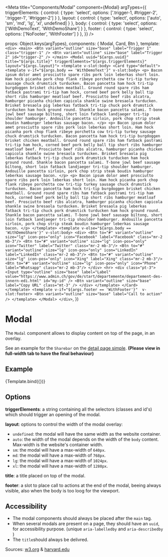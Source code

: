 
<Meta
  title="Components/Modal"
  component={Modal}
  argTypes={{
    triggerElements: {
      control: {
        type: 'select',
        options: ['.trigger-1, #trigger-2', '.trigger-1', '#trigger-2']
      }
    },
    layout: {
      control: {
        type: 'select',
        options: ['auto', 'sm', 'md', 'lg', 'xl', undefined]
      }
    },
    body: {
      control: {
        type: 'select',
        options: ['WithDemoText', 'WithDemoShare']
      }
    },
    footer: {
      control: {
        type: 'select',
        options: ['NoFooter', 'WithFooter']
      }
    },
  }} />

  props: Object.keys(argTypes),
  components: { Modal, Card, Btn },
  template:
    `
      <div>
        <main>
          <Btn
            variant="outline"
            size="base"
            label="Trigger 1"
            class="trigger-1"
          />
          <Btn
            variant="outline"
            size="base"
            label="Trigger 2"
            id="trigger-2"
          />
        </main>
        <Modal uuid="${args.uuid}"  title="${args.title}" triggerElements="${args.triggerElements}" layout="${args.layout}">
          <template v-slot:body>
            <Card type="default">
              <template v-if="${args.body == 'WithDemoText'}" v-slot:body>
                <p>
                  Bacon ipsum dolor amet prosciutto spare ribs pork loin leberkas short loin. Ham hock picanha pork chop flank ribeye porchetta cow tri-tip turkey sausage chuck drumstick turducken. Bacon pancetta ham hock tri-tip burgdoggen brisket chicken meatball. Ground round spare ribs ham fatback pastrami tri-tip ham hock, corned beef pork belly ball tip short ribs hamburger meatloaf beef.
                  Prosciutto beef ribs alcatra, hamburger picanha chicken capicola shankle swine bresaola turducken. Brisket bresaola pig leberkas fatback tri-tip chuck pork drumstick turducken ham hock ground round. Shankle bacon pancetta salami. T-bone jowl beef sausage biltong, short loin fatback landjaeger tri-tip shoulder hamburger. Andouille pancetta sirloin, pork chop strip steak boudin hamburger leberkas sausage bacon.
                </p>
                <p>
                  Bacon ipsum dolor amet prosciutto spare ribs pork loin leberkas short loin. Ham hock picanha pork chop flank ribeye porchetta cow tri-tip turkey sausage chuck drumstick turducken. Bacon pancetta ham hock tri-tip burgdoggen brisket chicken meatball. Ground round spare ribs ham fatback pastrami tri-tip ham hock, corned beef pork belly ball tip short ribs hamburger meatloaf beef.
                  Prosciutto beef ribs alcatra, hamburger picanha chicken capicola shankle swine bresaola turducken. Brisket bresaola pig leberkas fatback tri-tip chuck pork drumstick turducken ham hock ground round. Shankle bacon pancetta salami. T-bone jowl beef sausage biltong, short loin fatback landjaeger tri-tip shoulder hamburger. Andouille pancetta sirloin, pork chop strip steak boudin hamburger leberkas sausage bacon.
                </p>
                <p>
                  Bacon ipsum dolor amet prosciutto spare ribs pork loin leberkas short loin. Ham hock picanha pork chop flank ribeye porchetta cow tri-tip turkey sausage chuck drumstick turducken. Bacon pancetta ham hock tri-tip burgdoggen brisket chicken meatball. Ground round spare ribs ham fatback pastrami tri-tip ham hock, corned beef pork belly ball tip short ribs hamburger meatloaf beef.
                  Prosciutto beef ribs alcatra, hamburger picanha chicken capicola shankle swine bresaola turducken. Brisket bresaola pig leberkas fatback tri-tip chuck pork drumstick turducken ham hock ground round. Shankle bacon pancetta salami. T-bone jowl beef sausage biltong, short loin fatback landjaeger tri-tip shoulder hamburger. Andouille pancetta sirloin, pork chop strip steak boudin hamburger leberkas sausage bacon.
                </p>
              </template>
              <template v-else="${args.body == 'WithDemoShare'}" v-slot:body>
                <div>
                  <Btn to="#" variant="outline" size="lg" icon-pos="only" icon="Facebook" label="Facebook" class="mr-2 mb-3"/>
                  <Btn to="#" variant="outline" size="lg" icon-pos="only" icon="Twitter" label="Twitter" class="mr-2 mb-3"/>
                  <Btn to="#" variant="outline" size="lg" icon-pos="only" icon="LinkedIn" label="LinkedIn" class="mr-2 mb-3"/>
                  <Btn to="#" variant="outline" size="lg" icon-pos="only" icon="Xing" label="Xing" class="mr-2 mb-3"/>
                  <Btn to="#" variant="outline" size="lg" icon-pos="only" icon="Phone" label="Whatsapp" class="mr-2 mb-3"/>
                </div>
                <hr>
                <div class="pt-3">
                  <Input
                    type="outline"
                    size="base"
                    label="Label"
                    value="https://www.admin.ch/gov/de/start/departemente/departement-des-innern-edi.html"
                    id="my-id"
                  />
                  <Btn variant="outline" size="base" label="Copy URL" class="mt-3" />
                </div>
              </template>
            </Card>
          </template>
          <template v-if="${args.footer == 'WithFooter'}"  v-slot:footer>
            <Btn
              variant="outline"
              size="base"
              label="Call to action"
            />
          </template>
        </Modal>
      </div>
    `,
})


# Modal

The `Modal` component allows to display content on top of the page, in an overlay.

See an example for the `Sharebar` on the [detail page simple](?path=/docs/pages-detail-page-simple--example). **(Please view in full-width tab to have the final behaviour)**

## Example

<Canvas>
  <Story
    name="Example"
    args={{
      triggerElements: '.trigger-1, #trigger-2',
      layout: 'lg',
      uuid: '5f93d7d4-fba3-11ec',
      title: 'Modal title',
      body: 'WithDemoText',
      footer: 'WithFooter'
    }}
  >
    {Template.bind({})}
  </Story>
</Canvas>

<ArgsTable story="Example" />

## Options

**triggerElements**: a string containing all the selectors (classes and id's) which should trigger an opening of the modal.

**layout**: options to control the width of the modal overlay:
- `undefined`: the modal will have the same width as the website container.
- `auto`: the width of the modal depends on the width of the `body` content. Max-width is the website's container width.
- `sm`: the modal will have a max-width of `640px`.
- `md`: the modal will have a max-width of `768px`.
- `lg`: the modal will have a max-width of `1024px`.
- `xl`: the modal will have a max-width of `1280px`.

**title**: a title placed on top of the modal.

**footer**: a slot to place call to actions at the end of the modal, beeing always visible, also when the body is too loog for the viewport.

## Accessibility

- The modal components should always be placed after the `main` tag.
- When several modals are present on a page, they should have an `uuid`, for accessibility purpose. (unique `aria-labelledby` and `aria-describedby` )
- The `title`should always be delivred.

Sources: [w3.org](https://www.w3.org/WAI/ARIA/apg/example-index/dialog-modal/dialog) & [harvard.edu](https://accessibility.huit.harvard.edu/technique-accessible-modal-dialogs)
